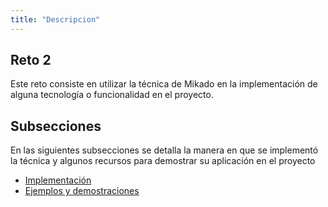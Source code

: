 ```yaml
---
title: "Descripcion"
---
```


## Reto 2

Este reto consiste en utilizar la técnica de Mikado en la implementación de alguna tecnología o funcionalidad en el proyecto.

## Subsecciones

En las siguientes subsecciones se detalla la manera en que se implementó la técnica y algunos recursos para demostrar su aplicación en el proyecto

- [Implementación](implementacion.qmd)
- [Ejemplos y demostraciones](ejemplos.qmd)